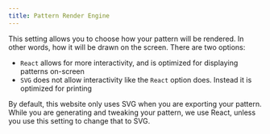 ```yaml
---
title: Pattern Render Engine
---
```


This setting allows you to choose how your pattern will be rendered. In other
words, how it will be drawn on the screen. There are two options:

- `React` allows for more interactivity, and is optimized for displaying
  patterns on-screen
- `SVG` does not allow interactivity like the `React` option does. Instead it
  is optimized for printing

By default, this website only uses SVG when you are exporting your pattern.
While you are generating and tweaking your pattern, we use React, unless you
use this setting to change that to SVG.
